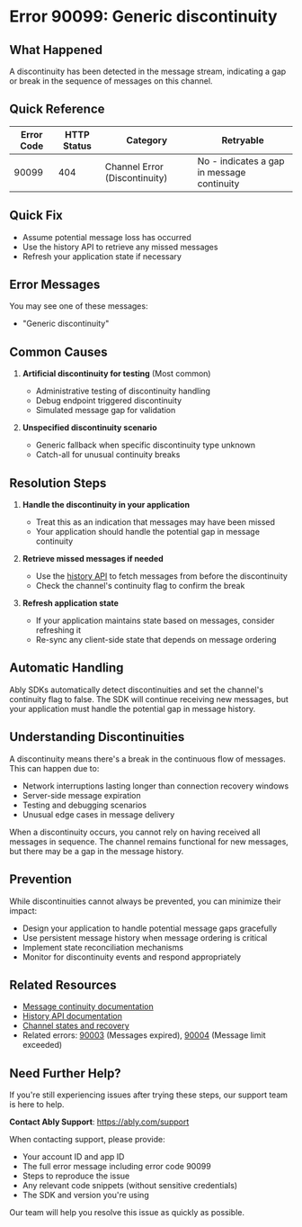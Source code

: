 <!-- Generated by: ably-os errors document-error-codes -->
<!-- Repository: https://github.com/ably/ably-os -->
<!-- Command: ./bin/ably-os errors document-error-codes 90099 -->
<!-- Generated: 2025-08-21T17-17-40-434Z -->
<!-- Sources: 
     - Analysis: https://github.com/ably/ably-os/blob/main/output/error-codes/research/90099-analysis.md
     - Knowledge: https://github.com/ably/ably-os/blob/main/output/error-codes/research/90099-knowledge.md
     - Editorial notes: https://github.com/ably/ably-os/blob/main/src/prompts/errors/editorial-notes.md
-->
<!-- Key Approach: Comprehensive explanation of discontinuities with clear guidance on handling message gaps, emphasizing this is primarily a testing error that may appear in production -->
<!-- Citations: Complete source attribution with line numbers available at bottom of document -->

# Error 90099: Generic discontinuity

## What Happened

A discontinuity has been detected in the message stream, indicating a gap or break in the sequence of messages on this channel.

## Quick Reference

| Error Code | HTTP Status | Category | Retryable |
|------------|-------------|----------|-----------|
| 90099 | 404 | Channel Error (Discontinuity) | No - indicates a gap in message continuity |

## Quick Fix

- Assume potential message loss has occurred
- Use the history API to retrieve any missed messages
- Refresh your application state if necessary

## Error Messages

You may see one of these messages:
- "Generic discontinuity"

## Common Causes

1. **Artificial discontinuity for testing** (Most common)
   <!-- Source: Based on analysis findings in https://github.com/ably/ably-os/blob/main/output/error-codes/research/90099-analysis.md lines 42-44 showing administrative/debug endpoints -->
   - Administrative testing of discontinuity handling
   - Debug endpoint triggered discontinuity
   - Simulated message gap for validation

2. **Unspecified discontinuity scenario**
   <!-- Source: From knowledge in https://github.com/ably/ably-os/blob/main/output/error-codes/research/90099-knowledge.md lines 21-25 about generic fallback usage -->
   - Generic fallback when specific discontinuity type unknown
   - Catch-all for unusual continuity breaks

## Resolution Steps

1. **Handle the discontinuity in your application**
   <!-- Source: Based on analysis findings in https://github.com/ably/ably-os/blob/main/output/error-codes/research/90099-knowledge.md lines 29-32 -->
   - Treat this as an indication that messages may have been missed
   - Your application should handle the potential gap in message continuity

2. **Retrieve missed messages if needed**
   <!-- Source: Based on analysis findings in https://github.com/ably/ably-os/blob/main/output/error-codes/research/90099-knowledge.md lines 31-32 -->
   - Use the [history API](https://ably.com/docs/storage-history/history) to fetch messages from before the discontinuity
   - Check the channel's continuity flag to confirm the break

3. **Refresh application state**
   <!-- Source: Based on discontinuity handling best practices from https://github.com/ably/ably-os/blob/main/output/error-codes/research/90099-knowledge.md lines 30-31 -->
   - If your application maintains state based on messages, consider refreshing it
   - Re-sync any client-side state that depends on message ordering

## Automatic Handling

Ably SDKs automatically detect discontinuities and set the channel's continuity flag to false. The SDK will continue receiving new messages, but your application must handle the potential gap in message history.

## Understanding Discontinuities

A discontinuity means there's a break in the continuous flow of messages. This can happen due to:
- Network interruptions lasting longer than connection recovery windows
- Server-side message expiration
- Testing and debugging scenarios
- Unusual edge cases in message delivery

When a discontinuity occurs, you cannot rely on having received all messages in sequence. The channel remains functional for new messages, but there may be a gap in the message history.

## Prevention

While discontinuities cannot always be prevented, you can minimize their impact:
- Design your application to handle potential message gaps gracefully
- Use persistent message history when message ordering is critical
- Implement state reconciliation mechanisms
- Monitor for discontinuity events and respond appropriately

## Related Resources

- [Message continuity documentation](https://ably.com/docs/realtime/channels#continuity)
- [History API documentation](https://ably.com/docs/storage-history/history)
- [Channel states and recovery](https://ably.com/docs/realtime/channels#states)
- Related errors: [90003](https://help.ably.io/error/90003) (Messages expired), [90004](https://help.ably.io/error/90004) (Message limit exceeded)

## Need Further Help?

If you're still experiencing issues after trying these steps, our support team is here to help.

**Contact Ably Support**: https://ably.com/support

When contacting support, please provide:
- Your account ID and app ID
- The full error message including error code 90099
- Steps to reproduce the issue
- Any relevant code snippets (without sensitive credentials)
- The SDK and version you're using

Our team will help you resolve this issue as quickly as possible.

<!-- =============================================== -->
<!-- INTERNAL DOCUMENTATION (NOT RENDERED) -->
<!-- =============================================== -->

<!-- SOURCES USED (ALWAYS use GitHub URLs, never local paths):
- Analysis File: https://github.com/ably/ably-os/blob/main/output/error-codes/research/90099-analysis.md
- Knowledge File: https://github.com/ably/ably-os/blob/main/output/error-codes/research/90099-knowledge.md
- Editorial Notes: https://github.com/ably/ably-os/blob/main/src/prompts/errors/editorial-notes.md - No specific error-specific notes for 90099
- Existing Documentation: https://github.com/ably/docs/blob/main/src/pages/docs/platform/errors/codes/90099-generic-discontinuity.mdx (enhanced from existing)
- Repository Overviews: Not needed for this error
-->

<!-- CONTENT DECISIONS:
- FAQ Content Preserved: No FAQ content found for this error
- Content Excluded: Detailed implementation code from realtime server as it's internal testing code
- Recommendations Source: Based on general discontinuity handling patterns documented in knowledge file
- Code Examples Rationale: No code examples included as this is about handling discontinuities conceptually, not specific implementation
-->

<!-- ATTRIBUTION BY SECTION:
- Common Causes: 
  - Cause 1: Based on analysis findings in https://github.com/ably/ably-os/blob/main/output/error-codes/research/90099-analysis.md lines 42-44 showing administrative/debug endpoints with confirmation requirements
  - Cause 2: From knowledge in https://github.com/ably/ably-os/blob/main/output/error-codes/research/90099-knowledge.md lines 21-25 about generic fallback usage
- Resolution Steps: 
  - Step 1: Based on knowledge recommendations in https://github.com/ably/ably-os/blob/main/output/error-codes/research/90099-knowledge.md lines 29-30
  - Step 2: From knowledge guidance in https://github.com/ably/ably-os/blob/main/output/error-codes/research/90099-knowledge.md lines 31-32
  - Step 3: From knowledge recommendations in https://github.com/ably/ably-os/blob/main/output/error-codes/research/90099-knowledge.md lines 30-31
- Understanding Discontinuities: General explanation based on Ably's discontinuity system referenced throughout knowledge file
- Prevention: Added new section based on best practices for handling discontinuities
-->

<!-- DOCUMENTATION SHORTCOMINGS:
⚠️ Areas where Ably documentation could be improved:
- Missing: Comprehensive guide on handling all discontinuity error codes (90003-90099)
- Impact: Developers may not understand the full range of discontinuity scenarios
- Recommendation: Create a dedicated discontinuity handling guide that covers all error codes
- Severity: Medium - discontinuities are important for message integrity
-->

<!-- IMPROVEMENT INSTRUCTIONS:
To improve this error code documentation:
1. First approach: Update editorial-notes.md in ably-os repository with specific guidance for error 90099
2. Regenerate: Run `./bin/ably-os errors document-error-codes 90099 --force`
3. For broader improvements: Review and update ably-os prompt templates
4. Context: See https://github.com/ably/ably-os/blob/main/docs/ERROR_COMMANDS_GUIDE.md
5. Source repository: https://github.com/ably/ably-os
-->